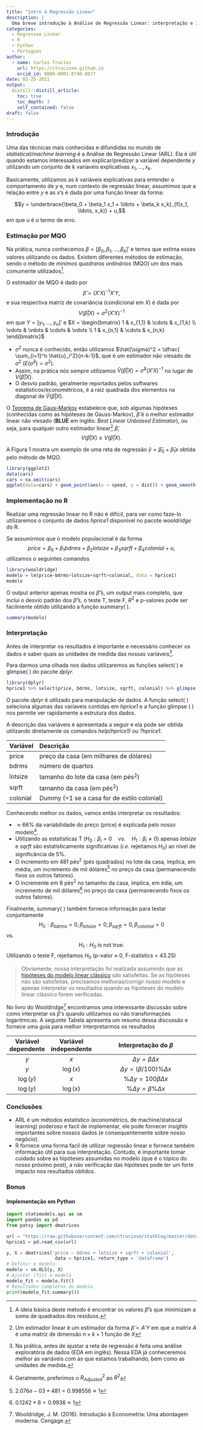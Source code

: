 ```yaml
---
title: "Intro à Regressão Linear"
description: |
  Uma breve introdução à Análise de Regressão Linear: interpretação e implementação no R (e no Python).
categories:
  - Regressao Linear
  - R
  - Python
  - Portugues 
author:
  - name: Carlos Trucíos
    url: https://ctruciosm.github.io
    orcid_id: 0000-0001-8746-8877
date: 02-25-2021
output:
  distill::distill_article:
    toc: true
    toc_depth: 3
    self_contained: false
draft: false
---
```




### Introdução


Uma das técnicas mais conhecidas e difundidas no mundo de *statistical/machine learning* é a Análise de Regressão Linear (ARL). Ela é útil quando estamos interessados em explicar/predizer a variável dependente $y$ utilizando um conjunto de $k$ variaveis explicativas $x_1, \ldots, x_k$.

Basicamente, utilizamos as $k$ variáveis explicativas para entender o comportamento de $y$ e, num contexto de regressão linear, assumimos que a relação entre $y$ e as $x$'s é dada por uma função linear da forma:


$$y = \underbrace{\beta_0 + \beta_1 x_1 + \ldots + \beta_k x_k}_{f(x_1, \ldots, x_k)} + u,$$ em que $u$ é o termo de erro.


### Estimação por MQO

Na prática, nunca conhecemos $\beta = [\beta_0, \beta_1, \ldots, \beta_k]'$ e temos que estima esses valores utilizando os dados. Existem diferentes métodos de estimação, sendo o método de *mínimos quadraros ordinários* (MQO) um dos mais comumente utilizados^[A ideia básica deste método é encontrar os valores $\hat{\beta}$'s que minimizam a soma de quadrados dos residuos.].

O estimador de MQO é dado por $$\hat{\beta} = (X'X)^{-1}X'Y,$$ e sua respectiva matriz de covariância (condicional em $X$) é dada por $$V(\hat{\beta}|X) = \sigma^2(X'X)^{-1}$$ em que $Y = [y_1, \ldots, y_n]'$ e $X = \begin{bmatrix} 
1 & x_{1,1} & \cdots & x_{1,k} \\ 
\vdots & \vdots & \cdots & \vdots \\ 
1 & x_{n,1} & \cdots & x_{n,k} \end{bmatrix}$

- $\sigma^2$ nunca é conhecido, então utilizamos $\hat{\sigma}^2 = \dfrac{ \sum_{i=1}^n \hat{u}_i^2}{n-k-1}$, que é um estimador não viesado de $\sigma^2$ ($E(\hat{\sigma}^2) = \sigma^2$).
- Assim, na prática nós sempre utilizamos $\widehat{V}(\hat{\beta}|X) = \hat{\sigma}^2(X'X)^{-1}$ no lugar de $V(\hat{\beta}|X)$.
- O desvio padrão, geralmente reportados pelos softwares estatísticos/econométricos, é a raiz quadrada dos elementos na diagonal de $\widehat{V}(\hat{\beta}|X)$.

O [Teorema de Gaus--Markov](https://en.wikipedia.org/wiki/Gauss–Markov_theorem) estabelece que, sob algumas hipóteses (conhecidas como as hipóteses de Gauss-Markov), $\hat{\beta}$ é o melhor estimador linear não viesado (**BLUE** em inglês: *Best Linear Unbiased Estimator*), ou seja, para qualquer outro estimador linear^[Um estimador linear é um estimador da forma $\tilde{\beta} = A'Y$ em que a matrix $A$ é uma matriz de dimensão $n \times k+1$ função de $X$] $\tilde{\beta}$, $$V(\tilde{\beta}|X) \geq V(\hat{\beta}|X).$$


A Figura 1 mostra um exemplo de uma reta de regressão  $\hat{y} = \hat{\beta}_0 + \hat{\beta}_1 x$ obtida pelo método de MQO.

```r
library(ggplot2)
data(cars)
cars = na.omit(cars)
ggplot(data=cars) + geom_point(aes(x = speed, y = dist)) + geom_smooth(aes(x = speed, y = dist), method = "lm", se = FALSE) + ylab("y") + xlab("x")
```


### Implementação no R


Realizar uma regressão linear no R não é difícil, para ver como faze-lo utilizaremos o conjunto de dados *hprice1* disponível no pacote *wooldridge* do R.


Se assumirmos que o modelo populacional é da forma $$price = \beta_0 + \beta_1 bdrms + \beta_2 lotsize +  \beta_3 sqrft + \beta_4 colonial + u,$$ utilizamos o seguintes comandos


```r
library(wooldridge)
modelo = lm(price~bdrms+lotsize+sqrft+colonial, data = hprice1)
modelo
```





O output anterior apenas mostra os $\hat{\beta}$'s, um output mais completo, que inclui o desvio padrão dos $\hat{\beta}$'s, o teste T, teste F, $R^2$ e p-valores pode ser facilmente obtido utilizando a função summary( ).

```r
summary(modelo)
```

### Interpretação


Antes de interpretar os resultados é importante e necessário conhecer os dados e saber quais as unidades de medida das nossas variáveis^[Na prática, antes de ajustar a reta de regressão é feita uma análise exploratória de dados (EDA em inglês). Nessa EDA já conheceremos melhor as variáveis com as que estamos trabalhando, bem como as unidades de medida.]. 

Para darmos uma olhada nos dados utilizaremos as funções select( ) e glimpse( ) do pacote *dplyr*.


```r
library(dplyr)
hprice1 %>% select(price, bdrms, lotsize, sqrft, colonial) %>% glimpse()
```

<aside>
O pacote *dplyr*  é utilizado para manipulação de dados. A função select( ) seleciona algumas das variaveis contidas em *hprice1* e a função glimpse ( ) nos permite ver rapidamente a estrutura dos dados.
</aside>


A descrição das variáveis é apresentada a seguir e ela pode ser obtida utilizando diretamente os comandos *help(hprice1)* ou *?hprice1*. 

| Variável |      Descrição        |
|:---------|:------------------|
| price    | preço da casa (em milhares de dólares) |
| bdrms    | número de quartos  |
| lotsize  | tamanho do lote da casa (em pés$^2$) |
| sqrft    | tamanho da casa (em pés$^2$)|
| colonial | Dummy (=1 se a casa for de estilo colonial) |

Conhecendo melhor os dados, vamos então interpretar os resultados:

- $\approx 66\%$ da variabilidade do preço (price) é explicada pelo nosso modelo^[Geralmente, preferimos o $R^2_{Adjusted}$ ao $R^2$].
- Utilizando as estatísticas T ($H_0: \beta_i = 0 \quad \text{vs.} \quad H_1: \beta_i \neq 0$) apenas *lotsize* e *sqrft* são estatísticamente significativas (*i.e.* rejeitamos $H_0$) ao nível de significância de 5\%.
- O incremento em 481 pés$^2$ (pés quadrados) no lote da casa, implica, em média, um incremento de mil dólares^[$2.076e-03*481 = 0.998556 \approx 1$] no preço da casa (permanecendo fixos os outros fatores).
- O incremente em 8 pés$^2$ no tamanho da casa, implica, em édia, um incremento de mil dólares^[$0.1242*8 = 0.9936 \approx 1$] no preço da casa (permanecendo fixos os outros fatores).


Finalmente, summary( ) também fornece informação para testar conjuntamente $$H_0: \beta_{bdrms}=0,\beta_{lotsize}=0,\beta_{sqrft}=0,\beta_{colonial}=0$$ vs. $$H_1: H_0 \text{ is not true. }$$
Utilizando o teste F, rejeitamos $H_0$ (p-valor $\approx$ 0, F-statistics = 43.25)


> Obviamente, nossa interpretação foi realizada assumindo que as [hipóteses do modelo linear clássico](https://economictheoryblog.com/2015/04/01/ols_assumptions/) são satisfeitas. Se as hipóteses não são satisfeitas, precisamos melhoras/corrigir nosso modelo e apenas interpretar os resultados quando as hipóteses do modelo linear clássico forem verificadas.

No livro do Wooldridge^[Wooldridge, J. M. (2016). Introdução à Econometria: Uma abordagem moderna. Cengage.] encontramos uma interessante discussão sobre como interpretar os $\beta$'s quando utilizamos ou não transformações logaritmicas. A seguinte Tabela apresenta um resumo dessa discussão e fornece uma guia para melhor interpretarmos os resultados


|  Variável dependente | Variável independente | Interpretação do  $\beta$   |
|:-------:|:--------:|:---------------------------:|
|$y$  | $x$ | $\Delta y = \beta \Delta x$     |
|$y$  | $\log(x)$ | $\Delta y = \big(\beta/100 \big) \% \Delta x$     |
|$\log(y)$  | $x$ | $\% \Delta y = 100\beta \Delta x$     |
|$\log(y)$  | $\log(x)$ | $\% \Delta y = \beta \% \Delta x$     |



### Conclusões

- ARL é um métodos estatístico (econométrico, de machine/statiscal learning) poderoso e facil de implementar, ele pode fornecer *insights* importantes sobre nossos dados (e consequentemente sobre nosso negócio).
- R fornece uma forma facil de utilizar regressão linear e fornece também informação útil para sua interpretação. Contudo, é importante tomar cuidado sobre as hipóteses assumidas no modelo (que é o tópico do nosso próximo post), a não verificação das hipóteses pode ter um forte impacto nos resultados obtidos.


### Bonus


#### Implementação em Python

```python
import statsmodels.api as sm
import pandas as pd
from patsy import dmatrices

url = "https://raw.githubusercontent.com/ctruciosm/statblog/master/datasets/hprice1.csv"
hprice1 = pd.read_csv(url)

y, X = dmatrices('price ~ bdrms + lotsize + sqrft + colonial', 
                  data = hprice1, return_type = 'dataframe')
# Definir o modelo
modelo = sm.OLS(y, X)
# Ajustar (fit) o modelo
modelo_fit = modelo.fit()
# Resultados completos do modelo
print(modelo_fit.summary())
```



